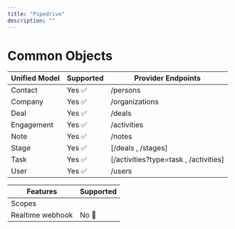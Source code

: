 ```yaml
---
title: "Pipedrive"
description: ""
--- 
```


# Common Objects

  
| Unified Model | Supported                           | Provider Endpoints                           |
| -------- | ------------------------------------- | ------------------------------------- |
| Contact     | Yes ✅ | /persons  |
| Company      | Yes ✅  | /organizations  |
| Deal   | Yes ✅ | /deals | 
| Engagement   | Yes ✅| /activities | 
| Note   | Yes ✅ | /notes  |
| Stage   | Yes ✅ | [/deals , /stages]  |
| Task   | Yes ✅| [/activities?type=task , /activities] | 
| User   | Yes ✅ | /users  |



| Features | Supported                           |
| -------- | ------------------------------------- |
| Scopes     | |
| Realtime webhook     | No 🚫|
